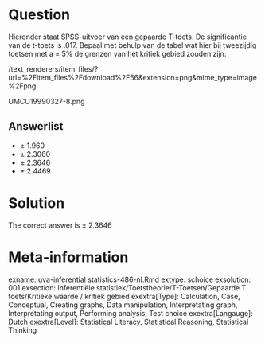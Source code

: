 Question
========

Hieronder staat SPSS-uitvoer van een gepaarde T-toets. De significantie van de t-toets is .017. Bepaal met behulp van de tabel wat hier bij tweezijdig toetsen met a = 5% de grenzen van het kritiek gebied zouden zijn: 

 /text_renderers/item_files/?url=%2Fitem_files%2Fdownload%2F56&extension=png&mime_type=image%2Fpng 

 UMCU19990327-8.png 

Answerlist
----------
* &#177; 1.960
* &#177; 2.3060
* &#177; 2.3646
* &#177; 2.4469

Solution
========

The correct answer is  &#177; 2.3646 

Meta-information
================
exname: uva-inferential statistics-486-nl.Rmd 
extype: schoice 
exsolution: 001 
exsection: Inferentiële statistiek/Toetstheorie/T-Toetsen/Gepaarde T toets/Kritieke waarde / kritiek gebied
exextra[Type]: Calculation, Case, Conceptual, Creating graphs, Data manipulation, Interpretating graph, Interpretating output, Performing analysis, Test choice 
exextra[Langauge]: Dutch 
exextra[Level]: Statistical Literacy, Statistical Reasoning, Statistical Thinking 
